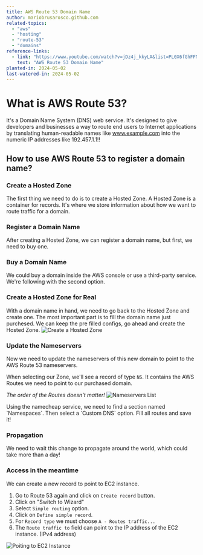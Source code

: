 ```yaml
---
title: AWS Route 53 Domain Name
author: mariobrusarosco.github.com
related-topics:
  - "aws"
  - "hosting"
  - "route-53"
  - "domains"
reference-links:
  - link: "https://www.youtube.com/watch?v=jDz4j_kkyLA&list=PL0X6fGhFFNTcU-_MCPe9dkH6sqmgfhy_M&index=18"
    text: "AWS Route 53 Domain Name"
planted-in: 2024-05-02
last-watered-in: 2024-05-02
---
```


# What is AWS Route 53?

It's a Domain Name System (DNS) web service. It's designed to give developers and businesses a way to route end users to Internet applications by translating human-readable names like www.example.com into the numeric IP addresses like 192.457.1.1!!

## How to use AWS Route 53 to register a domain name?

### Create a Hosted Zone

The first thing we need to do is to create a Hosted Zone. A Hosted Zone is a container for records. It's where we store information about how we want to route traffic for a domain.

### Register a Domain Name

After creating a Hosted Zone, we can register a domain name, but first, we need to buy one.

### Buy a Domain Name

We could buy a domain inside the AWS console or use a third-party service. We're following with the second option.

### Create a Hosted Zone for Real

With a domain name in hand, we need to go back to the Hosted Zone and create one. The most important part is to fill the domain name just purchesed. We can keep the pre filled configs, go ahead and create the Hosted Zone.
![Create a Hosted Zone](/aws-route-53-domain-name-01.png)

### Update the Nameservers

Now we need to update the nameservers of this new domain to point to the AWS Route 53 nameservers.

When selecting our Zone, we'll see a record of type `NS`. It contains the AWS Routes we need to point to our purchased domain.

_The order of the Routes doesn't matter!_
![Nameservers List](/aws-route-53-domain-name-02.png)

<Callout>
  Using the namecheap service, we need to find a section named `Namespaces`.
  Then select a `Custom DNS` option. Fill all routes and save it!
</Callout>

### Propagation

We need to wait this change to propagate around the world, which could take more than a day!

### Access in the meantime

We can create a new record to point to EC2 instance.

1. Go to Route 53 again and click on `Create record` button.
2. Click on "Switch to Wizard"
3. Select `Simple routing` option.
4. Click on `Define simple record`.
5. For `Record type` we must choose `A - Routes traffic...`
6. The `Route traffic to` field can point to the IP address of the EC2 instance. (IPv4 address)

![Poiting to EC2 Instance](/aws-route-53-domain-name-03.png)
